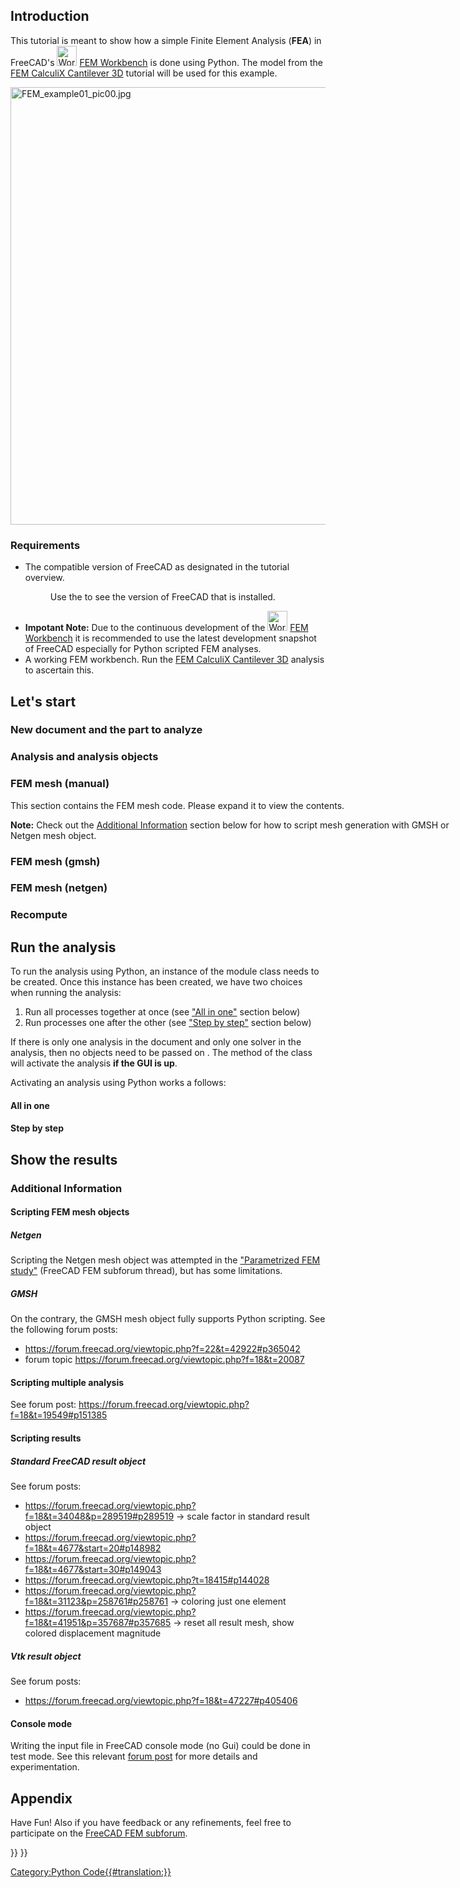 <languages/>
<translate>

<!--T:1-->
{{TutorialInfo
|Topic= Finite Element Analysis
|Level= Intermediate
|Time= 30 minutes
|Author=[https://wiki.freecad.org/index.php?title=User:Berndhahnebach Bernd]
|FCVersion=0.18.15985 or above
|Files=
}}

== Introduction == <!--T:36-->

<!--T:2-->
This tutorial is meant to show how a simple Finite Element Analysis ('''FEA''') in FreeCAD's [[Image:Workbench_FEM.svg|32px]] [[FEM_Workbench|FEM Workbench]] is done using Python. The model from the [[FEM_CalculiX_Cantilever_3D|FEM CalculiX Cantilever 3D]] tutorial will be used for this example.

</translate>
[[Image:FEM_example01_pic00.jpg|700px]]
<translate>

=== Requirements === <!--T:37-->

<!--T:5-->
* The compatible version of FreeCAD as designated in the tutorial overview.
*: Use the {{MenuCommand|Help → About FreeCAD}} to see the version of FreeCAD that is installed.
* '''Impotant Note:''' Due to the continuous development of the [[Image:Workbench_FEM.svg|32px]] [[FEM_Workbench|FEM Workbench]] it is recommended to use the latest development snapshot of FreeCAD especially for Python scripted FEM analyses.
* A working FEM workbench. Run the [[FEM_CalculiX_Cantilever_3D|FEM CalculiX Cantilever 3D]] analysis to ascertain this.

== Let's start == <!--T:10-->

=== New document and the part to analyze === <!--T:38-->

</translate>
{{Code|code=
# new document
doc = App.newDocument("Scripted_CalculiX_Cantilever3D")

# part
import Part
box_obj = doc.addObject('Part::Box', 'Box')
box_obj.Height = box_obj.Width = 1000
box_obj.Length = 8000

# see how our part looks like
import FreeCADGui
FreeCADGui.ActiveDocument.activeView().viewAxonometric()
FreeCADGui.SendMsgToActiveView("ViewFit")

#
}}
<translate>

=== Analysis and analysis objects === <!--T:11-->

</translate>
{{Code|code=
# let us create some objects

# import to create objects
import ObjectsFem

# analysis
analysis_object = ObjectsFem.makeAnalysis(doc, "Analysis")

# solver (we gone use the well tested CcxTools solver object)
solver_object = ObjectsFem.makeSolverCalculixCcxTools(doc, "CalculiX")
solver_object.GeometricalNonlinearity = 'linear'
solver_object.ThermoMechSteadyState = True
solver_object.MatrixSolverType = 'default'
solver_object.IterationsControlParameterTimeUse = False
analysis_object.addObject(solver_object)

# material
material_object = ObjectsFem.makeMaterialSolid(doc, "SolidMaterial")
mat = material_object.Material
mat['Name'] = "Steel-Generic"
mat['YoungsModulus'] = "210000 MPa"
mat['PoissonRatio'] = "0.30"
mat['Density'] = "7900 kg/m^3"
material_object.Material = mat
analysis_object.addObject(material_object)

# fixed_constraint
fixed_constraint = ObjectsFem.makeConstraintFixed(doc, "FemConstraintFixed")
fixed_constraint.References = [(doc.Box, "Face1")]
analysis_object.addObject(fixed_constraint)

# force_constraint
force_constraint = ObjectsFem.makeConstraintForce(doc, "FemConstraintForce")
force_constraint.References = [(doc.Box, "Face2")]
force_constraint.Force = 9000000.0
force_constraint.Direction = (doc.Box, ["Edge5"])
force_constraint.Reversed = True
analysis_object.addObject(force_constraint)

}}
<translate>

</translate>
<!-- START of FEM mesh collapsible section below. Do not erase! -->
<div class="mw-collapsible mw-collapsed toccolours" style="width:750px ">
<translate>

=== FEM mesh (manual) === <!--T:39-->

<!--T:12-->
This section contains the FEM mesh code. Please expand it to view the contents.

<!--T:27-->
'''Note:''' Check out the [[#Additional_Information|Additional Information]] section below for how to script mesh generation with GMSH or Netgen mesh object.

</translate>
<div class="mw-collapsible-content">
{{Code|code=
# mesh
import Fem
femmesh = Fem.FemMesh()

# nodes
femmesh.addNode(8000.0, 1000.0, 0.0, 1)
femmesh.addNode(8000.0, 1000.0, 1000.0, 2)
femmesh.addNode(8000.0, 0.0, 0.0, 3)
femmesh.addNode(8000.0, 0.0, 1000.0, 4)
femmesh.addNode(0.0, 1000.0, 0.0, 5)
femmesh.addNode(0.0, 1000.0, 1000.0, 6)
femmesh.addNode(0.0, 0.0, 0.0, 7)
femmesh.addNode(0.0, 0.0, 1000.0, 8)
femmesh.addNode(728.0, 1000.0, 1000.0, 9)
femmesh.addNode(1456.0, 1000.0, 1000.0, 10)
femmesh.addNode(2184.0, 1000.0, 1000.0, 11)
femmesh.addNode(2912.0, 1000.0, 1000.0, 12)
femmesh.addNode(3640.0, 1000.0, 1000.0, 13)
femmesh.addNode(4368.0, 1000.0, 1000.0, 14)
femmesh.addNode(5096.0, 1000.0, 1000.0, 15)
femmesh.addNode(5824.0, 1000.0, 1000.0, 16)
femmesh.addNode(6552.0, 1000.0, 1000.0, 17)
femmesh.addNode(7280.0, 1000.0, 1000.0, 18)
femmesh.addNode(728.0, 0.0, 1000.0, 19)
femmesh.addNode(1456.0, 0.0, 1000.0, 20)
femmesh.addNode(2184.0, 0.0, 1000.0, 21)
femmesh.addNode(2912.0, 0.0, 1000.0, 22)
femmesh.addNode(3640.0, 0.0, 1000.0, 23)
femmesh.addNode(4368.0, 0.0, 1000.0, 24)
femmesh.addNode(5096.0, 0.0, 1000.0, 25)
femmesh.addNode(5824.0, 0.0, 1000.0, 26)
femmesh.addNode(6552.0, 0.0, 1000.0, 27)
femmesh.addNode(7280.0, 0.0, 1000.0, 28)
femmesh.addNode(728.0, 1000.0, 0.0, 29)
femmesh.addNode(1456.0, 1000.0, 0.0, 30)
femmesh.addNode(2184.0, 1000.0, 0.0, 31)
femmesh.addNode(2912.0, 1000.0, 0.0, 32)
femmesh.addNode(3640.0, 1000.0, 0.0, 33)
femmesh.addNode(4368.0, 1000.0, 0.0, 34)
femmesh.addNode(5096.0, 1000.0, 0.0, 35)
femmesh.addNode(5824.0, 1000.0, 0.0, 36)
femmesh.addNode(6552.0, 1000.0, 0.0, 37)
femmesh.addNode(7280.0, 1000.0, 0.0, 38)
femmesh.addNode(728.0, 0.0, 0.0, 39)
femmesh.addNode(1456.0, 0.0, 0.0, 40)
femmesh.addNode(2184.0, 0.0, 0.0, 41)
femmesh.addNode(2912.0, 0.0, 0.0, 42)
femmesh.addNode(3640.0, 0.0, 0.0, 43)
femmesh.addNode(4368.0, 0.0, 0.0, 44)
femmesh.addNode(5096.0, 0.0, 0.0, 45)
femmesh.addNode(5824.0, 0.0, 0.0, 46)
femmesh.addNode(6552.0, 0.0, 0.0, 47)
femmesh.addNode(7280.0, 0.0, 0.0, 48)
femmesh.addNode(8000.0, 500.0, 500.0, 49)
femmesh.addNode(0.0, 500.0, 500.0, 50)
femmesh.addNode(4731.99999977, 500.000001086, 499.999998599, 51)
femmesh.addNode(0.0, 500.0, 1000.0, 52)
femmesh.addNode(364.0, 1000.0, 1000.0, 53)
femmesh.addNode(1092.0, 1000.0, 1000.0, 54)
femmesh.addNode(1820.0, 1000.0, 1000.0, 55)
femmesh.addNode(2548.0, 1000.0, 1000.0, 56)
femmesh.addNode(3276.0, 1000.0, 1000.0, 57)
femmesh.addNode(4004.0, 1000.0, 1000.0, 58)
femmesh.addNode(4732.0, 1000.0, 1000.0, 59)
femmesh.addNode(5460.0, 1000.0, 1000.0, 60)
femmesh.addNode(6188.0, 1000.0, 1000.0, 61)
femmesh.addNode(6916.0, 1000.0, 1000.0, 62)
femmesh.addNode(7640.0, 1000.0, 1000.0, 63)
femmesh.addNode(8000.0, 500.0, 1000.0, 64)
femmesh.addNode(364.0, 0.0, 1000.0, 65)
femmesh.addNode(1092.0, 0.0, 1000.0, 66)
femmesh.addNode(1820.0, 0.0, 1000.0, 67)
femmesh.addNode(2548.0, 0.0, 1000.0, 68)
femmesh.addNode(3276.0, 0.0, 1000.0, 69)
femmesh.addNode(4004.0, 0.0, 1000.0, 70)
femmesh.addNode(4732.0, 0.0, 1000.0, 71)
femmesh.addNode(5460.0, 0.0, 1000.0, 72)
femmesh.addNode(6188.0, 0.0, 1000.0, 73)
femmesh.addNode(6916.0, 0.0, 1000.0, 74)
femmesh.addNode(7640.0, 0.0, 1000.0, 75)
femmesh.addNode(0.0, 500.0, 0.0, 76)
femmesh.addNode(364.0, 1000.0, 0.0, 77)
femmesh.addNode(1092.0, 1000.0, 0.0, 78)
femmesh.addNode(1820.0, 1000.0, 0.0, 79)
femmesh.addNode(2548.0, 1000.0, 0.0, 80)
femmesh.addNode(3276.0, 1000.0, 0.0, 81)
femmesh.addNode(4004.0, 1000.0, 0.0, 82)
femmesh.addNode(4732.0, 1000.0, 0.0, 83)
femmesh.addNode(5460.0, 1000.0, 0.0, 84)
femmesh.addNode(6188.0, 1000.0, 0.0, 85)
femmesh.addNode(6916.0, 1000.0, 0.0, 86)
femmesh.addNode(7640.0, 1000.0, 0.0, 87)
femmesh.addNode(8000.0, 500.0, 0.0, 88)
femmesh.addNode(364.0, 0.0, 0.0, 89)
femmesh.addNode(1092.0, 0.0, 0.0, 90)
femmesh.addNode(1820.0, 0.0, 0.0, 91)
femmesh.addNode(2548.0, 0.0, 0.0, 92)
femmesh.addNode(3276.0, 0.0, 0.0, 93)
femmesh.addNode(4004.0, 0.0, 0.0, 94)
femmesh.addNode(4732.0, 0.0, 0.0, 95)
femmesh.addNode(5460.0, 0.0, 0.0, 96)
femmesh.addNode(6188.0, 0.0, 0.0, 97)
femmesh.addNode(6916.0, 0.0, 0.0, 98)
femmesh.addNode(7640.0, 0.0, 0.0, 99)
femmesh.addNode(8000.0, 1000.0, 500.0, 100)
femmesh.addNode(0.0, 1000.0, 500.0, 101)
femmesh.addNode(8000.0, 0.0, 500.0, 102)
femmesh.addNode(0.0, 0.0, 500.0, 103)
femmesh.addNode(364.0, 500.0, 1000.0, 104)
femmesh.addNode(728.0, 500.0, 1000.0, 105)
femmesh.addNode(1092.0, 500.0, 1000.0, 106)
femmesh.addNode(1456.0, 500.0, 1000.0, 107)
femmesh.addNode(1820.0, 500.0, 1000.0, 108)
femmesh.addNode(2184.0, 500.0, 1000.0, 109)
femmesh.addNode(2548.0, 500.0, 1000.0, 110)
femmesh.addNode(3276.0, 500.0, 1000.0, 111)
femmesh.addNode(3640.0, 500.0, 1000.0, 112)
femmesh.addNode(4004.0, 500.0, 1000.0, 113)
femmesh.addNode(4368.0, 500.0, 1000.0, 114)
femmesh.addNode(4732.0, 500.0, 1000.0, 115)
femmesh.addNode(5096.0, 500.0, 1000.0, 116)
femmesh.addNode(5460.0, 500.0, 1000.0, 117)
femmesh.addNode(5824.0, 500.0, 1000.0, 118)
femmesh.addNode(6188.0, 500.0, 1000.0, 119)
femmesh.addNode(6552.0, 500.0, 1000.0, 120)
femmesh.addNode(6916.0, 500.0, 1000.0, 121)
femmesh.addNode(7640.0, 500.0, 1000.0, 122)
femmesh.addNode(2912.0, 500.0, 1000.0, 123)
femmesh.addNode(7280.0, 500.0, 1000.0, 124)
femmesh.addNode(364.0, 500.0, 0.0, 125)
femmesh.addNode(1092.0, 500.0, 0.0, 126)
femmesh.addNode(728.0, 500.0, 0.0, 127)
femmesh.addNode(1820.0, 500.0, 0.0, 128)
femmesh.addNode(1456.0, 500.0, 0.0, 129)
femmesh.addNode(2548.0, 500.0, 0.0, 130)
femmesh.addNode(2184.0, 500.0, 0.0, 131)
femmesh.addNode(3640.0, 500.0, 0.0, 132)
femmesh.addNode(3276.0, 500.0, 0.0, 133)
femmesh.addNode(4004.0, 500.0, 0.0, 134)
femmesh.addNode(5096.0, 500.0, 0.0, 135)
femmesh.addNode(4732.0, 500.0, 0.0, 136)
femmesh.addNode(5460.0, 500.0, 0.0, 137)
femmesh.addNode(6188.0, 500.0, 0.0, 138)
femmesh.addNode(5824.0, 500.0, 0.0, 139)
femmesh.addNode(6916.0, 500.0, 0.0, 140)
femmesh.addNode(6552.0, 500.0, 0.0, 141)
femmesh.addNode(7640.0, 500.0, 0.0, 142)
femmesh.addNode(2912.0, 500.0, 0.0, 143)
femmesh.addNode(4368.0, 500.0, 0.0, 144)
femmesh.addNode(7280.0, 500.0, 0.0, 145)
femmesh.addNode(364.0, 1000.0, 500.0, 146)
femmesh.addNode(728.0, 1000.0, 500.0, 147)
femmesh.addNode(1092.0, 1000.0, 500.0, 148)
femmesh.addNode(1456.0, 1000.0, 500.0, 149)
femmesh.addNode(1820.0, 1000.0, 500.0, 150)
femmesh.addNode(2184.0, 1000.0, 500.0, 151)
femmesh.addNode(2548.0, 1000.0, 500.0, 152)
femmesh.addNode(3276.0, 1000.0, 500.0, 153)
femmesh.addNode(3640.0, 1000.0, 500.0, 154)
femmesh.addNode(4004.0, 1000.0, 500.0, 155)
femmesh.addNode(4368.0, 1000.0, 500.0, 156)
femmesh.addNode(4732.0, 1000.0, 500.0, 157)
femmesh.addNode(5096.0, 1000.0, 500.0, 158)
femmesh.addNode(5460.0, 1000.0, 500.0, 159)
femmesh.addNode(5824.0, 1000.0, 500.0, 160)
femmesh.addNode(6188.0, 1000.0, 500.0, 161)
femmesh.addNode(6552.0, 1000.0, 500.0, 162)
femmesh.addNode(6916.0, 1000.0, 500.0, 163)
femmesh.addNode(7640.0, 1000.0, 500.0, 164)
femmesh.addNode(2912.0, 1000.0, 500.0, 165)
femmesh.addNode(7280.0, 1000.0, 500.0, 166)
femmesh.addNode(364.0, 0.0, 500.0, 167)
femmesh.addNode(1092.0, 0.0, 500.0, 168)
femmesh.addNode(728.0, 0.0, 500.0, 169)
femmesh.addNode(1820.0, 0.0, 500.0, 170)
femmesh.addNode(1456.0, 0.0, 500.0, 171)
femmesh.addNode(2548.0, 0.0, 500.0, 172)
femmesh.addNode(2184.0, 0.0, 500.0, 173)
femmesh.addNode(3640.0, 0.0, 500.0, 174)
femmesh.addNode(3276.0, 0.0, 500.0, 175)
femmesh.addNode(4004.0, 0.0, 500.0, 176)
femmesh.addNode(5096.0, 0.0, 500.0, 177)
femmesh.addNode(4732.0, 0.0, 500.0, 178)
femmesh.addNode(5460.0, 0.0, 500.0, 179)
femmesh.addNode(6188.0, 0.0, 500.0, 180)
femmesh.addNode(5824.0, 0.0, 500.0, 181)
femmesh.addNode(6916.0, 0.0, 500.0, 182)
femmesh.addNode(6552.0, 0.0, 500.0, 183)
femmesh.addNode(7640.0, 0.0, 500.0, 184)
femmesh.addNode(2912.0, 0.0, 500.0, 185)
femmesh.addNode(4368.0, 0.0, 500.0, 186)
femmesh.addNode(7280.0, 0.0, 500.0, 187)
femmesh.addNode(8000.0, 250.0, 250.0, 188)
femmesh.addNode(8000.0, 250.0, 750.0, 189)
femmesh.addNode(8000.0, 750.0, 750.0, 190)
femmesh.addNode(8000.0, 750.0, 250.0, 191)
femmesh.addNode(0.0, 250.0, 750.0, 192)
femmesh.addNode(0.0, 250.0, 250.0, 193)
femmesh.addNode(0.0, 750.0, 250.0, 194)
femmesh.addNode(0.0, 750.0, 750.0, 195)
femmesh.addNode(1456.0, 500.0, 500.0, 196)
femmesh.addNode(6552.0, 500.0, 500.0, 197)
femmesh.addNode(6916.0, 500.0, 500.0, 198)
femmesh.addNode(2184.0, 500.0, 500.0, 199)
femmesh.addNode(2548.0, 500.0, 500.0, 200)
femmesh.addNode(2912.0, 500.0, 500.0, 201)
femmesh.addNode(1820.0, 500.0, 500.0, 202)
femmesh.addNode(7640.0, 750.0, 250.0, 203)
femmesh.addNode(7640.0, 750.0, 750.0, 204)
femmesh.addNode(7280.0, 500.0, 500.0, 205)
femmesh.addNode(7640.0, 250.0, 250.0, 206)
femmesh.addNode(5460.0, 500.0, 500.0, 207)
femmesh.addNode(5096.0, 500.0, 500.0, 208)
femmesh.addNode(6188.0, 500.0, 500.0, 209)
femmesh.addNode(5824.0, 500.0, 500.0, 210)
femmesh.addNode(364.0, 750.0, 250.0, 211)
femmesh.addNode(364.0, 750.0, 750.0, 212)
femmesh.addNode(364.0, 250.0, 250.0, 213)
femmesh.addNode(1092.0, 500.0, 500.0, 214)
femmesh.addNode(728.0, 500.0, 500.0, 215)
femmesh.addNode(364.0, 250.0, 750.0, 216)
femmesh.addNode(4549.99999989, 250.000000543, 249.9999993, 217)
femmesh.addNode(4549.99999989, 750.000000543, 249.9999993, 218)
femmesh.addNode(4549.99999989, 750.000000543, 749.9999993, 219)
femmesh.addNode(4368.0, 500.0, 500.0, 220)
femmesh.addNode(4549.99999989, 250.000000543, 749.9999993, 221)
femmesh.addNode(4913.99999989, 250.000000543, 749.9999993, 222)
femmesh.addNode(4913.99999989, 750.000000543, 749.9999993, 223)
femmesh.addNode(3276.0, 500.0, 500.0, 224)
femmesh.addNode(3640.0, 500.0, 500.0, 225)
femmesh.addNode(4004.0, 500.0, 500.0, 226)
femmesh.addNode(4913.99999989, 750.000000543, 249.9999993, 227)
femmesh.addNode(4913.99999989, 250.000000543, 249.9999993, 228)

# elements
femmesh.addVolume([40, 19, 10, 20, 168, 106, 196, 171, 66, 107], 149)
femmesh.addVolume([10, 31, 30, 40, 150, 79, 149, 196, 128, 129], 150)
femmesh.addVolume([38, 17, 18, 47, 163, 62, 166, 140, 197, 198], 151)
femmesh.addVolume([32, 41, 11, 12, 130, 199, 152, 165, 200, 56], 152)
femmesh.addVolume([12, 32, 41, 42, 165, 130, 200, 201, 143, 92], 153)
femmesh.addVolume([42, 21, 12, 22, 172, 110, 201, 185, 68, 123], 154)
femmesh.addVolume([10, 31, 40, 11, 150, 128, 196, 55, 151, 202], 155)
femmesh.addVolume([11, 12, 41, 21, 56, 200, 199, 109, 110, 173], 156)
femmesh.addVolume([20, 41, 11, 40, 170, 199, 108, 171, 91, 202], 157)
femmesh.addVolume([20, 41, 21, 11, 170, 173, 67, 108, 199, 109], 158)
femmesh.addVolume([32, 11, 41, 31, 152, 199, 130, 80, 151, 131], 159)
femmesh.addVolume([11, 10, 20, 40, 55, 107, 108, 202, 196, 171], 160)
femmesh.addVolume([38, 17, 47, 37, 163, 197, 140, 86, 162, 141], 161)
femmesh.addVolume([38, 18, 49, 48, 166, 204, 203, 145, 205, 206], 162)
femmesh.addVolume([46, 15, 45, 36, 207, 208, 96, 139, 159, 137], 163)
femmesh.addVolume([47, 16, 46, 37, 209, 210, 97, 141, 161, 138], 164)
femmesh.addVolume([18, 4, 2, 49, 122, 64, 63, 204, 189, 190], 165)
femmesh.addVolume([18, 17, 27, 47, 62, 120, 121, 198, 197, 183], 166)
femmesh.addVolume([38, 18, 48, 47, 166, 205, 145, 140, 198, 98], 167)
femmesh.addVolume([12, 23, 42, 22, 111, 175, 201, 123, 69, 185], 168)
femmesh.addVolume([26, 47, 27, 17, 180, 183, 73, 119, 197, 120], 169)
femmesh.addVolume([50, 29, 9, 6, 211, 147, 212, 195, 146, 53], 170)
femmesh.addVolume([27, 48, 18, 47, 182, 205, 121, 183, 98, 198], 171)
femmesh.addVolume([8, 7, 39, 50, 103, 89, 167, 192, 193, 213], 172)
femmesh.addVolume([40, 9, 39, 30, 214, 215, 90, 129, 148, 126], 173)
femmesh.addVolume([42, 21, 41, 12, 172, 173, 92, 201, 110, 200], 174)
femmesh.addVolume([50, 9, 29, 39, 212, 147, 211, 213, 215, 127], 175)
femmesh.addVolume([29, 7, 50, 39, 125, 193, 211, 127, 89, 213], 176)
femmesh.addVolume([31, 11, 41, 40, 151, 199, 131, 128, 202, 91], 177)
femmesh.addVolume([47, 16, 37, 17, 209, 161, 141, 197, 61, 162], 178)
femmesh.addVolume([40, 9, 30, 10, 214, 148, 129, 196, 54, 149], 179)
femmesh.addVolume([2, 38, 49, 1, 164, 203, 190, 100, 87, 191], 180)
femmesh.addVolume([2, 38, 18, 49, 164, 166, 63, 190, 203, 204], 181)
femmesh.addVolume([48, 49, 38, 3, 206, 203, 145, 99, 188, 142], 182)
femmesh.addVolume([38, 49, 1, 3, 203, 191, 87, 142, 188, 88], 183)
femmesh.addVolume([49, 4, 3, 48, 189, 102, 188, 206, 184, 99], 184)
femmesh.addVolume([28, 48, 4, 18, 187, 184, 75, 124, 205, 122], 185)
femmesh.addVolume([49, 18, 4, 48, 204, 122, 189, 206, 205, 184], 186)
femmesh.addVolume([7, 50, 5, 29, 193, 194, 76, 125, 211, 77], 187)
femmesh.addVolume([50, 6, 5, 29, 195, 101, 194, 211, 146, 77], 188)
femmesh.addVolume([50, 9, 19, 6, 212, 105, 216, 195, 53, 104], 189)
femmesh.addVolume([50, 19, 9, 39, 216, 105, 212, 213, 169, 215], 190)
femmesh.addVolume([50, 19, 8, 6, 216, 65, 192, 195, 104, 52], 191)
femmesh.addVolume([40, 9, 10, 19, 214, 54, 196, 168, 105, 106], 192)
femmesh.addVolume([51, 44, 34, 14, 217, 144, 218, 219, 220, 156], 193)
femmesh.addVolume([51, 24, 44, 14, 221, 186, 217, 219, 114, 220], 194)
femmesh.addVolume([25, 15, 24, 51, 116, 115, 71, 222, 223, 221], 195)
femmesh.addVolume([43, 12, 32, 13, 224, 165, 133, 225, 57, 153], 196)
femmesh.addVolume([43, 12, 23, 42, 224, 111, 174, 93, 201, 175], 197)
femmesh.addVolume([43, 12, 13, 23, 224, 57, 225, 174, 111, 112], 198)
femmesh.addVolume([43, 12, 42, 32, 224, 201, 93, 133, 165, 143], 199)
femmesh.addVolume([34, 13, 14, 44, 155, 58, 156, 144, 226, 220], 200)
femmesh.addVolume([14, 24, 15, 51, 114, 115, 59, 219, 221, 223], 201)
femmesh.addVolume([23, 24, 14, 44, 70, 114, 113, 176, 186, 220], 202)
femmesh.addVolume([33, 32, 13, 43, 81, 153, 154, 132, 133, 225], 203)
femmesh.addVolume([34, 33, 13, 43, 82, 154, 155, 134, 132, 225], 204)
femmesh.addVolume([35, 14, 15, 51, 157, 59, 158, 227, 219, 223], 205)
femmesh.addVolume([25, 45, 15, 51, 177, 208, 116, 222, 228, 223], 206)
femmesh.addVolume([44, 43, 13, 23, 94, 225, 226, 176, 174, 112], 207)
femmesh.addVolume([35, 34, 14, 51, 83, 156, 157, 227, 218, 219], 208)
femmesh.addVolume([46, 15, 36, 16, 207, 159, 139, 210, 60, 160], 209)
femmesh.addVolume([36, 35, 15, 45, 84, 158, 159, 137, 135, 208], 210)
femmesh.addVolume([37, 36, 16, 46, 85, 160, 161, 138, 139, 210], 211)
femmesh.addVolume([25, 26, 16, 46, 72, 118, 117, 179, 181, 210], 212)
femmesh.addVolume([47, 16, 17, 26, 209, 61, 197, 180, 118, 119], 213)
femmesh.addVolume([47, 16, 26, 46, 209, 118, 180, 97, 210, 181], 214)
femmesh.addVolume([27, 28, 18, 48, 74, 124, 121, 182, 187, 205], 215)
femmesh.addVolume([35, 34, 51, 45, 83, 218, 227, 135, 136, 228], 216)
femmesh.addVolume([13, 14, 44, 23, 58, 220, 226, 112, 113, 176], 217)
femmesh.addVolume([44, 25, 24, 51, 178, 71, 186, 217, 222, 221], 218)
femmesh.addVolume([44, 45, 25, 51, 95, 177, 178, 217, 228, 222], 219)
femmesh.addVolume([46, 15, 16, 25, 207, 60, 210, 179, 116, 117], 220)
femmesh.addVolume([46, 15, 25, 45, 207, 116, 179, 96, 208, 177], 221)
femmesh.addVolume([50, 8, 19, 39, 192, 65, 216, 213, 167, 169], 222)
femmesh.addVolume([35, 51, 15, 45, 227, 223, 158, 135, 228, 208], 223)
femmesh.addVolume([34, 44, 43, 13, 144, 94, 134, 155, 226, 225], 224)
femmesh.addVolume([51, 44, 45, 34, 217, 95, 228, 218, 144, 136], 225)
femmesh.addVolume([9, 29, 39, 30, 147, 127, 215, 148, 78, 126], 226)
femmesh.addVolume([40, 9, 19, 39, 214, 105, 168, 90, 215, 169], 227)

# add it to the analysis
femmesh_obj = doc.addObject('Fem::FemMeshObject', 'Box_Mesh')
femmesh_obj.FemMesh = femmesh
analysis_object.addObject(femmesh_obj)
}}

</div> <!-- END of FEM mesh collapsible section. Do not remove -->
</div> <!-- END of FEM mesh collapsible section. Do not remove -->
<translate>

=== FEM mesh (gmsh) === <!--T:34-->

</translate>
{{Code|code=
femmesh_obj = ObjectsFem.makeMeshGmsh(doc, box_obj.Name + "_Mesh")
femmesh_obj.Part = doc.Box

doc.recompute()

from femmesh.gmshtools import GmshTools as gt
gmsh_mesh = gt(femmesh_obj)
error = gmsh_mesh.create_mesh()
print(error)

analysis_object.addObject(femmesh_obj)
}}
<translate>

=== FEM mesh (netgen) === <!--T:35-->

</translate>
{{Code|code=
mesh = doc.addObject('Fem::FemMeshShapeNetgenObject', 'FEMMeshNetgen')
mesh.Shape = doc.Box
mesh.MaxSize = 1000
mesh.Fineness = "Moderate"
mesh.Optimize = True
mesh.SecondOrder = True
doc.recompute()

analysis_object.addObject(mesh)
}}
<translate>

=== Recompute === <!--T:13-->

</translate>
{{Code|code=
# recompute
doc.recompute()

###
}}
<translate>

== Run the analysis == <!--T:22-->

<!--T:28-->
To run the analysis using Python, an instance of the {{incode|ccxtools}} module class {{incode|FemToolsCcx}} needs to be created. Once this instance has been created, we have two choices when running the analysis: 
# Run all processes together at once (see [[#All in one|"All in one"]] section below)
# Run processes one after the other (see [[#Step by step|"Step by step"]] section below)
If there is only one analysis in the document and only one solver in the analysis, then no objects need to be passed on {{incode|fea init}}. The {{incode|init}} method of the {{incode|fea}} class will activate the analysis '''if the GUI is up'''. 

<!--T:29-->
Activating an analysis using Python works a follows: 

</translate>
{{Code|code=
# activating analysis
import FemGui
FemGui.setActiveAnalysis(doc.Analysis)

###
}}
<translate>

==== All in one ==== <!--T:14-->

</translate>
{{Code|code=
# run the analysis all in one
from femtools import ccxtools
fea = ccxtools.FemToolsCcx()
fea.purge_results()
fea.run()

###
}}
<translate>

==== Step by step ==== <!--T:26-->

</translate>
{{Code|code=
# run the analysis step by step
from femtools import ccxtools
fea = ccxtools.FemToolsCcx()
fea.update_objects()
fea.setup_working_dir()
fea.setup_ccx()
message = fea.check_prerequisites()
if not message:
    fea.purge_results()
    fea.write_inp_file()
    # on error at inp file writing, the inp file path "" was returned (even if the file was written)
    # if we would write the inp file anyway, we need to again set it manually
    # fea.inp_file_name = '/tmp/FEMWB/FEMMeshGmsh.inp'
    fea.ccx_run()
    fea.load_results()
else:
    FreeCAD.Console.PrintError("Houston, we have a problem! {}\n".format(message))  # in report view
    print("Houston, we have a problem! {}\n".format(message))  # in Python console

###
}}
<translate>

== Show the results == <!--T:15-->

</translate>
{{Code|code=
# show some results
for m in analysis_object.Group:
    if m.isDerivedFrom('Fem::FemResultObject'):
        result_object = m
        break

femmesh_obj.ViewObject.setNodeDisplacementByVectors(result_object.NodeNumbers, result_object.DisplacementVectors)
femmesh_obj.ViewObject.applyDisplacement(10)

###
}}
<translate>

=== Additional Information === <!--T:17-->

==== Scripting FEM mesh objects ==== <!--T:18-->

===== Netgen ===== <!--T:40-->

<!--T:30-->
Scripting the Netgen mesh object was attempted in the [https://forum.freecad.org/viewtopic.php?f=18&t=16944#p134519 "Parametrized FEM study"] (FreeCAD FEM subforum thread), but has some limitations. 

===== GMSH ===== <!--T:41-->

<!--T:31-->
On the contrary, the GMSH mesh object fully supports Python scripting. See the following forum posts: 
* https://forum.freecad.org/viewtopic.php?f=22&t=42922#p365042  
* forum topic https://forum.freecad.org/viewtopic.php?f=18&t=20087

==== Scripting multiple analysis ==== <!--T:42-->

<!--T:19-->
See forum post: https://forum.freecad.org/viewtopic.php?f=18&t=19549#p151385

==== Scripting results ==== <!--T:43-->

===== Standard FreeCAD result object ===== <!--T:44-->

<!--T:20-->
See forum posts:
* https://forum.freecad.org/viewtopic.php?f=18&t=34048&p=289519#p289519 → scale factor in standard result object
* https://forum.freecad.org/viewtopic.php?f=18&t=4677&start=20#p148982
* https://forum.freecad.org/viewtopic.php?f=18&t=4677&start=30#p149043
* https://forum.freecad.org/viewtopic.php?t=18415#p144028 
* https://forum.freecad.org/viewtopic.php?f=18&t=31123&p=258761#p258761 → coloring just one element
* https://forum.freecad.org/viewtopic.php?f=18&t=41951&p=357687#p357685 → reset all result mesh, show colored displacement magnitude

===== Vtk result object ===== <!--T:45-->

<!--T:33-->
See forum posts:
* https://forum.freecad.org/viewtopic.php?f=18&t=47227#p405406

==== Console mode ==== <!--T:46-->

<!--T:21-->
Writing the input file in FreeCAD console mode (no Gui) could be done in test mode. See this relevant [https://forum.freecad.org/viewtopic.php?f=22&t=25852&p=208897#p208897 forum post] for more details and experimentation.

== Appendix == <!--T:47-->

<!--T:16-->
Have Fun! Also if you have feedback or any refinements, feel free to participate on the [https://forum.freecadweb.org/viewforum.php?f=18 FreeCAD FEM subforum].


</translate>
{{FEM Tools navi{{#translation:}}}}
{{Userdocnavi{{#translation:}}}}
[[Category:Python Code{{#translation:}}]]